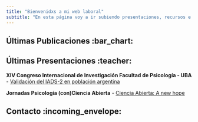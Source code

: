 ```yaml
---
title: "Bienvenidxs a mi web laboral"
subtitle: "En esta página voy a ir subiendo presentaciones, recursos e investigaciones en las que participe"
---
```


## Últimas Publicaciones :bar_chart: {#welcome1}

## Últimas Presentaciones :teacher: {#welcome2}

**XIV Congreso Internacional de Investigación Facultad de Psicología - UBA**
-   [Validación del IADS-2 en población argentina](https://toninif.github.io/presentacionUBA2022/trabajo_presentacion.html)

**Jornadas Psicología (con)Ciencia Abierta**
-   [Ciencia Abierta: A new hope](https://toninif.github.io/ccabierta_2022/conCienciaAbierta2022.html)


## Contacto :incoming_envelope:

